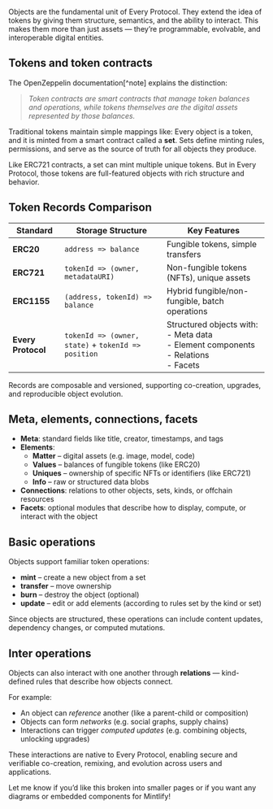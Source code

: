 Objects are the fundamental unit of Every Protocol. They extend the idea of tokens by giving them structure, semantics, and the ability to interact. This makes them more than just assets — they’re programmable, evolvable, and interoperable digital entities.

## Tokens and token contracts

The OpenZeppelin documentation[^note] explains the distinction:

> *Token contracts are smart contracts that manage token balances and operations, while tokens themselves are the digital assets represented by those balances.*

Traditional tokens maintain simple mappings like:
Every object is a token, and it is minted from a smart contract called a **set**.
Sets define minting rules, permissions, and serve as the source of truth for all objects they produce.

Like ERC721 contracts, a set can mint multiple unique tokens. But in Every Protocol, those tokens are full-featured objects with rich structure and behavior.

## Token Records Comparison

| Standard | Storage Structure | Key Features |
|----------|-------------------|-------------|
| **ERC20** | `address => balance` | Fungible tokens, simple transfers |
| **ERC721** | `tokenId => (owner, metadataURI)` | Non-fungible tokens (NFTs), unique assets |
| **ERC1155** | `(address, tokenId) => balance` | Hybrid fungible/non-fungible, batch operations |
| **Every Protocol** | `tokenId => (owner, state)` + `tokenId => position` | Structured objects with:<br>- Meta data<br>- Element components<br>- Relations<br>- Facets |

Records are composable and versioned, supporting co-creation, upgrades, and reproducible object evolution.

## Meta, elements, connections, facets

- **Meta**: standard fields like title, creator, timestamps, and tags
- **Elements**:
  - **Matter** – digital assets (e.g. image, model, code)
  - **Values** – balances of fungible tokens (like ERC20)
  - **Uniques** – ownership of specific NFTs or identifiers (like ERC721)
  - **Info** – raw or structured data blobs
- **Connections**: relations to other objects, sets, kinds, or offchain resources
- **Facets**: optional modules that describe how to display, compute, or interact with the object

## Basic operations

Objects support familiar token operations:

- **mint** – create a new object from a set
- **transfer** – move ownership
- **burn** – destroy the object (optional)
- **update** – edit or add elements (according to rules set by the kind or set)

Since objects are structured, these operations can include content updates, dependency changes, or computed mutations.

## Inter operations

Objects can also interact with one another through **relations** — kind-defined rules that describe how objects connect.

For example:

- An object can *reference* another (like a parent-child or composition)
- Objects can form *networks* (e.g. social graphs, supply chains)
- Interactions can trigger *computed updates* (e.g. combining objects, unlocking upgrades)

These interactions are native to Every Protocol, enabling secure and verifiable co-creation, remixing, and evolution across users and applications.

Let me know if you’d like this broken into smaller pages or if you want any diagrams or embedded components for Mintlify!
